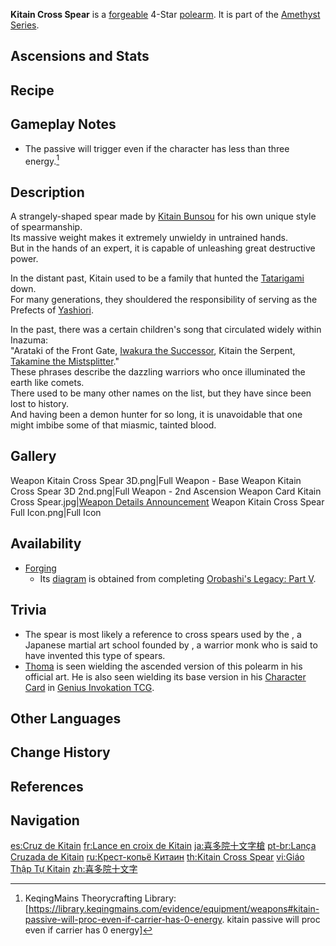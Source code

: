 {{Weapon Infobox
|title            = Kit&shy;ain Cross Spear
|id               = 13414
|image            = <gallery>
Weapon Kitain Cross Spear.png|Base
Weapon Kitain Cross Spear 2nd.png|2nd Ascension
</gallery>
|series           = Amethyst
|type             = Polearm
|releaseDate      = 2021-07-21
|quality          = 4
|base_atk         = 44
|2nd_stat_type    = Elemental Mastery
|2nd_stat         = 24
|obtain           = Forging
|diagram          = [[Orobashi's Legacy]] Quest Series
|passive          = Samurai Conduct
|effect           = Increases Elemental Skill DMG by (var1)%. After Elemental Skill hits an opponent, the character loses 3 Energy but regenerates (var2) Energy every 2s for the next 6s. This effect can occur once every 10s. Can be triggered even when the character is not on the field.
|eff_rank1_var1   = 6
|eff_rank2_var1   = 7.5
|eff_rank3_var1   = 9
|eff_rank4_var1   = 10.5
|eff_rank5_var1   = 12
|eff_rank1_var2   = 3
|eff_rank2_var2   = 3.5
|eff_rank3_var2   = 4
|eff_rank4_var2   = 4.5
|eff_rank5_var2   = 5
|eff_att1         = Energy Generation
|eff_att2         = Elemental Skill DMG Bonus
}}
{{Description|A special lance that was once used by a famed warrior who guarded the [[Tatarigami]] on [[Yashiori Island]].}}
'''Kitain Cross Spear'''{{Lang|ja=喜多院十文字槍}} is a [[forge]]able 4-Star [[polearm]]. It is part of the [[Amethyst Series]].

==Ascensions and Stats==
{{Weapon Ascensions and Stats
|ascendMat1 = Mask of the Wicked Lieutenant
|ascendMat2 = Mask of the Tiger's Bite
|ascendMat3 = Mask of the One-Horned
|ascendMat4 = Mask of the Kijin
|bossMat1   = Chaos Gear
|bossMat2   = Chaos Axis
|bossMat3   = Chaos Oculus
|commonMat1 = Treasure Hoarder Insignia
|commonMat2 = Silver Raven Insignia
|commonMat3 = Golden Raven Insignia
}}

==Recipe==
{{Recipe
|type = Forging
|Northlander Polearm Billet = 1
|Amethyst Lump = 50
|White Iron Chunk = 50
|Mora = 500
|time = 10s
|sort = Northlander Polearm Billet;Amethyst Lump;White Iron Chunk;Mora
}}

==Gameplay Notes==
* The passive will trigger even if the character has less than three energy.<ref>KeqingMains Theorycrafting Library: [https://library.keqingmains.com/evidence/equipment/weapons#kitain-passive-will-proc-even-if-carrier-has-0-energy. kitain passive will proc even if carrier has 0 energy]</ref>

==Description==
A strangely-shaped spear made by [[Kitain Bunsou]] for his own unique style of spearmanship.<br>
Its massive weight makes it extremely unwieldy in untrained hands.<br>
But in the hands of an expert, it is capable of unleashing great destructive power.

In the distant past, Kitain used to be a family that hunted the [[Tatarigami]] down.<br>
For many generations, they shouldered the responsibility of serving as the Prefects of [[Yashiori Island|Yashiori]].

In the past, there was a certain children's song that circulated widely within Inazuma:<br>
"Arataki of the Front Gate, [[Iwakura Michihiro|Iwakura the Successor]], Kitain the Serpent, [[Takamine the Mistsplitter]]."<br>
These phrases describe the dazzling warriors who once illuminated the earth like comets.<br>
There used to be many other names on the list, but they have since been lost to history.<br>
And having been a demon hunter for so long, it is unavoidable that one might imbibe some of that miasmic, tainted blood.

==Gallery==
<gallery>
Weapon Kitain Cross Spear 3D.png|Full Weapon - Base
Weapon Kitain Cross Spear 3D 2nd.png|Full Weapon - 2nd Ascension
Weapon Card Kitain Cross Spear.jpg|[https://www.hoyolab.com/article/568805 Weapon Details Announcement]
Weapon Kitain Cross Spear Full Icon.png|Full Icon
</gallery>

==Availability==
* [[Forging]]
** Its [[diagram]] is obtained from completing [[Orobashi's Legacy: Part V]].

==Trivia==
* The spear is most likely a reference to cross spears used by the {{w|Hōzōin-ryū|Houzouin-ryuu}}, a Japanese martial art school founded by {{w|Hōzōin In'ei|Houzouin In'ei}}, a warrior monk who is said to have invented this type of spears.
* [[Thoma]] is seen wielding the ascended version of this polearm in his official art. He is also seen wielding its base version in his [[Thoma (Character Card)|Character Card]] in [[Genius Invokation TCG]].

==Other Languages==
{{Other Languages
|1_en      = Kitain Cross Spear
|1_zhs     = 喜多院十文字
|1_zhs_rm  = Xǐduōyuàn Shíwénzì
|1_zht     = 喜多院十文字
|1_zht_rm  = Xǐduōyuàn Shíwénzì
|1_zh_tl   = Kitain Cross-Shaped{{Sino|zh|ja}}
|1_ja      = 喜多院十文字槍
|1_ja_rm   = Kitain Juumonji Yari
|1_ja_tl   = Kitain Cross Spear
|1_ko      = 키타인 {{tt|십자창|十字槍}}
|1_ko_tl   = Kitain Cross Spear
|1_es      = Cruz de Kitain
|1_es_tl   = Kitain Cross
|1_fr      = Lance en croix de Kitain
|1_fr_tl   = Kitain Cross Spear
|1_ru      = Крест-копьё Китаин
|1_ru_tl   = Kitain Cross Spear
|1_th      = Kitain Cross Spear
|1_vi      = Giáo Thập Tự Kitain
|1_vi_tl   = Kitain Cross Spear
|1_de      = Kitain-Kreuzlanze
|1_de_tl   = Kitain Cross Spear
|1_id      = Kitain Cross Spear
|1_pt      = Lança Cruzada de Kitain
|1_pt_tl   = Kitain Cross Spear
|1_tr      = Kitain Haç Mızrağı
|1_tr_tl   = Kitain Crosas Spear
|1_it      = Lancia crociata di Kitain
|1_it_tl   = Kitain's Crossed Spear

|Transclude= Katsuragikiri Nagamasa;2
}}

==Change History==
{{Change History|2.0}}

==References==
{{Reflist}}

==Navigation==
{{Weapons by Series Navbox|series=Amethyst}}
{{Weapon Navbox|Polearms}}

[[es:Cruz de Kitain]]
[[fr:Lance en croix de Kitain]]
[[ja:喜多院十文字槍]]
[[pt-br:Lança Cruzada de Kitain]]
[[ru:Крест-копьё Китаин]]
[[th:Kitain Cross Spear]]
[[vi:Giáo Thập Tự Kitain]]
[[zh:喜多院十文字]]